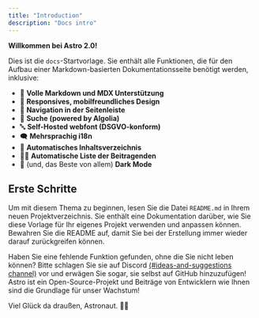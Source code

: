 ```yaml
---
title: "Introduction"
description: "Docs intro"
---
```


**Willkommen bei Astro 2.0!**

Dies ist die `docs`-Startvorlage.
Sie enthält alle Funktionen, die für den Aufbau einer Markdown-basierten Dokumentationsseite benötigt werden, inklusive:

- 📝 **Volle Markdown und MDX Unterstützung**
- 📱 **Responsives, mobilfreundliches Design**
- 🧭 **Navigation in der Seitenleiste**
- 🔎 **Suche (powered by Algolia)**
- 🔤 **Self-Hosted webfont (DSGVO-konform)**
- 🗨️ **Mehrsprachig i18n**
- 📃 **Automatisches Inhaltsverzeichnis**
- 🧑‍💻 **Automatische Liste der Beitragenden**
- 🌙 (und, das Beste von allem) **Dark Mode**

## Erste Schritte

Um mit diesem Thema zu beginnen, lesen Sie die Datei `README.md` in Ihrem neuen Projektverzeichnis. Sie enthält eine Dokumentation darüber, wie Sie diese Vorlage für Ihr eigenes Projekt verwenden und anpassen können. Bewahren Sie die README auf, damit Sie bei der Erstellung immer wieder darauf zurückgreifen können.

Haben Sie eine fehlende Funktion gefunden, ohne die Sie nicht leben können? Bitte schlagen Sie sie auf Discord [(#ideas-and-suggestions channel)](https://astro.build/chat) vor und erwägen Sie sogar, sie selbst auf GitHub hinzuzufügen! Astro ist ein Open-Source-Projekt und Beiträge von Entwicklern wie Ihnen sind die Grundlage für unser Wachstum!

Viel Glück da draußen, Astronaut. 🧑‍🚀
